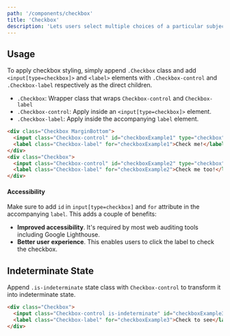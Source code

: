 ```yaml
---
path: '/components/checkbox'
title: 'Checkbox'
description: 'Lets users select multiple choices of a particular subject.'
---
```


## Usage

To apply checkbox styling, simply append `.Checkbox` class and add `<input[type=checkbox]>` and
`<label>` elements with `.Checkbox-control` and `.Checkbox-label` respectively as the direct
children.

- `.Checkbox`: Wrapper class that wraps `Checkbox-control` and `Checkbox-label`
- `.Checkbox-control`: Apply inside an `<input[type=checkbox]>` element.
- `.Checkbox-label`: Apply inside the accompanying `label` element.

```html preview=true
<div class="Checkbox MarginBottom">
  <input class="Checkbox-control" id="checkboxExample1" type="checkbox" />
  <label class="Checkbox-label" for="checkboxExample1">Check me!</label>
</div>
<div class="Checkbox">
  <input class="Checkbox-control" id="checkboxExample2" type="checkbox" />
  <label class="Checkbox-label" for="checkboxExample2">Check me too!</label>
</div>
```

#### Accessibility

Make sure to add `id` in `input[type=checkbox]` and `for` attribute in the accompanying `label`.
This adds a couple of benefits:

- **Improved accessibility**. It's required by most web auditing tools including Google Lighthouse.
- **Better user experience**. This enables users to click the label to check the checkbox.

## Indeterminate State

Append `.is-indeterminate` state class with `Checkbox-control` to transform it into indeterminate
state.

```html preview=true
<div class="Checkbox">
  <input class="Checkbox-control is-indeterminate" id="checkboxExample3" type="checkbox" />
  <label class="Checkbox-label" for="checkboxExample3">Check to see</label>
</div>
```
